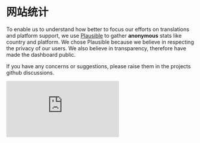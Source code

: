 # 网站统计

To enable us to understand how better to focus our efforts on translations and platform support, we use [Plausible](https://plausible.io/privacy-focused-web-analytics) to gather **anonymous** stats like country and platform. We chose Plausible because we believe in respecting the privacy of our users. We also believe in transparency, therefore have made the dashboard public.

If you have any concerns or suggestions, please raise them in the projects github discussions.

<head>
  <script async src="https://plausible.io/js/embed.host.js"></script>
</head>

  <div>
    <iframe
      plausible-embed="true"
      src="https://plausible.io/share/wails.io?auth=Ll6cPlScOwOi_wgwZwMBn&embed=true&theme=system"
      scrolling="no"
      frameBorder={0}
      loading="lazy"
      style={{ width: "1px", minWidth: "100%", height: "1600px" }}
    />
  </div>
);

<NewComponent />
